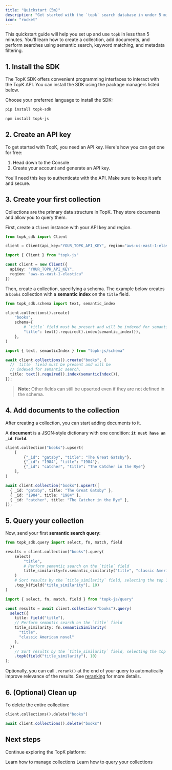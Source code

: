 ```yaml
---
title: "Quickstart (5m)"
description: "Get started with the `topk` search database in under 5 minutes."
icon: "rocket"
---
```



This quickstart guide will help you set up and use `topk` in less than 5 minutes. You'll learn how to create a collection, add documents, and perform searches using semantic search, keyword matching, and metadata filtering.

## 1. Install the SDK

The TopK SDK offers convenient programming interfaces to interact with the TopK API. You can install the SDK using the package managers listed below.

Choose your preferred language to install the SDK:

<CodeGroup>

```bash Python
pip install topk-sdk
```


```bash Javascript
npm install topk-js
```

</CodeGroup>

## 2. Create an API key

To get started with TopK, you need an API key. Here's how you can get one for free:

1. Head down to the Console
2. Create your account and generate an API key.

You'll need this key to authenticate with the API. Make sure to keep it safe and secure.

## 3. Create your first collection

Collections are the primary data structure in TopK. They store documents and allow you to query them.

First, create a `Client` instance with your API key and <Tooltip tip="TopK region is where your data is stored. It maps to a specific cloud region.">region</Tooltip>.

<CodeGroup>

```python Python
from topk_sdk import Client

client = Client(api_key="YOUR_TOPK_API_KEY", region="aws-us-east-1-elastica")
```


```typescript Javascript
import { Client } from "topk-js"

const client = new Client({
  apiKey: "YOUR_TOPK_API_KEY",
  region: "aws-us-east-1-elastica"
})
```

</CodeGroup>

Then, create a collection, specifying a schema. The example below creates a `books` collection with a **semantic index** on the `title` field.

<CodeGroup>

```python Python
from topk_sdk.schema import text, semantic_index

client.collections().create(
    "books",
    schema={
        # `title` field must be present and will be indexed for semantic search.
        "title": text().required().index(semantic_index()),
    },
)
```


```typescript Javascript
import { text, semanticIndex } from "topk-js/schema"

await client.collections().create("books", {
  // `title` field must be present and will be
  // indexed for semantic search.
  title: text().required().index(semanticIndex()),
});
```

</CodeGroup>

> **Note:** Other fields can still be upserted even if they are not defined in the schema.

## 4. Add documents to the collection

After creating a collection, you can start adding documents to it.

A **document** is a JSON-style dictionary with one condition: **`it must have an _id field`**.

<CodeGroup>

```python Python
client.collection("books").upsert(
    [
        {"_id": "gatsby", "title": "The Great Gatsby"},
        {"_id": "1984", "title": "1984"},
        {"_id": "catcher", "title": "The Catcher in the Rye"}
    ],
)
```


```typescript Javascript
await client.collection("books").upsert([
  { _id: "gatsby", title: "The Great Gatsby" },
  { _id: "1984", title: "1984" },
  { _id: "catcher", title: "The Catcher in the Rye" },
]);
```

</CodeGroup>

## 5. Query your collection

Now, send your first **semantic search query**:

<CodeGroup>

```python Python
from topk_sdk.query import select, fn, match, field

results = client.collection("books").query(
    select(
        "title",
        # Perform semantic search on the `title` field
        title_similarity=fn.semantic_similarity("title", "classic American novel"),
    )
    # Sort results by the `title_similarity` field, selecting the top 10 results
    .top_k(field("title_similarity"), 10)
)
```


```typescript Javascript
import { select, fn, match, field } from "topk-js/query"

const results = await client.collection("books").query(
  select({
    title: field("title"),
    // Perform semantic search on the `title` field
    title_similarity: fn.semanticSimilarity(
      "title",
      "classic American novel"
    ),
  })
    // Sort results by the `title_similarity` field, selecting the top 10 results
    .topk(field("title_similarity"), 10)
);
```

</CodeGroup>

Optionally, you can call `.rerank()` at the end of your query to automatically improve relevance of the results. See [reranking](/documents/query#reranking) for more details.

## 6. (Optional) Clean up

To delete the entire collection:

<CodeGroup>

```python Python
client.collections().delete("books")
```


```typescript Javacript
await client.collections().delete("books")
```

</CodeGroup>

<Support />

## Next steps

Continue exploring the TopK platform:

<CardGroup cols="2">
  <Card title="Managing collections" icon="paintbrush" href="/collections/create">
    Learn how to manage collections
  </Card>
  <Card title="Querying" icon="square-code" href="/documents/query">
    Learn how to query your collections
  </Card>
</CardGroup>